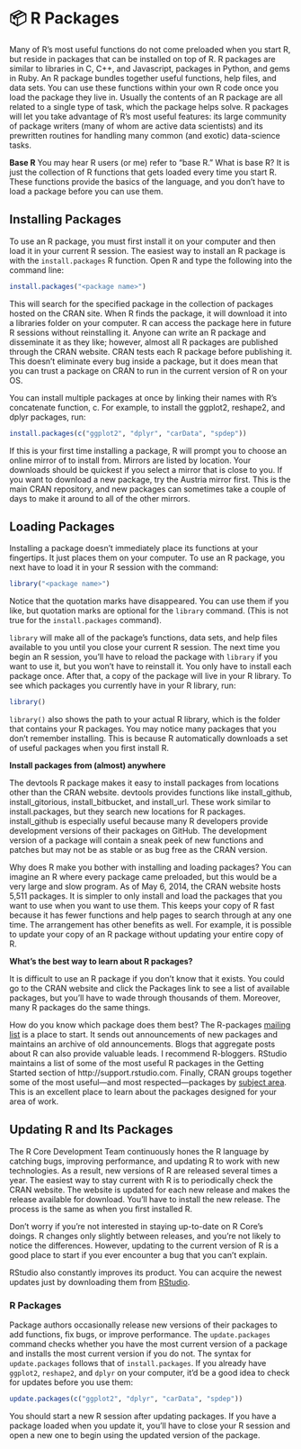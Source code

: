 # 📦 R Packages

Many of R’s most useful functions do not come preloaded when you start R, but reside in packages that can be installed on top of R. R packages are similar to libraries in C, C++, and Javascript, packages in Python, and gems in Ruby. An R package bundles together useful functions, help files, and data sets. You can use these functions within your own R code once you load the package they live in. Usually the contents of an R package are all related to a single type of task, which the package helps solve. R packages will let you take advantage of R’s most useful features: its large community of package writers (many of whom are active data scientists) and its prewritten routines for handling many common (and exotic) data-science tasks.

:::fyi
**Base R**
You may hear R users (or me) refer to “base R.” What is base R? It is just the collection of R functions that gets loaded every time you start R. These functions provide the basics of the language, and you don’t have to load a package before you can use them.
:::

## Installing Packages


To use an R package, you must first install it on your computer and then load it in your current R session. The easiest way to install an R package is with the `install.packages` R function. Open R and type the following into the command line:

```r
install.packages("<package name>")
```

This will search for the specified package in the collection of packages hosted on the CRAN site. When R finds the package, it will download it into a libraries folder on your computer. R can access the package here in future R sessions without reinstalling it. Anyone can write an R package and disseminate it as they like; however, almost all R packages are published through the CRAN website. CRAN tests each R package before publishing it. This doesn’t eliminate every bug inside a package, but it does mean that you can trust a package on CRAN to run in the current version of R on your OS.

You can install multiple packages at once by linking their names with R’s concatenate function, c. For example, to install the ggplot2, reshape2, and dplyr packages, run:

```r
install.packages(c("ggplot2", "dplyr", "carData", "spdep"))
```

If this is your first time installing a package, R will prompt you to choose an online mirror of to install from. Mirrors are listed by location. Your downloads should be quickest if you select a mirror that is close to you. If you want to download a new package, try the Austria mirror first. This is the main CRAN repository, and new packages can sometimes take a couple of days to make it around to all of the other mirrors.

## Loading Packages

Installing a package doesn’t immediately place its functions at your fingertips. It just places them on your computer. To use an R package, you next have to load it in your R session with the command:


```r
library("<package name>")

```

Notice that the quotation marks have disappeared. You can use them if you like, but quotation marks are optional for the `library` command. (This is not true for the `install.packages` command).

`library` will make all of the package’s functions, data sets, and help files available to you until you close your current R session. The next time you begin an R session, you’ll have to reload the package with `library` if you want to use it, but you won’t have to reinstall it. You only have to install each package once. After that, a copy of the package will live in your R library. To see which packages you currently have in your R library, run:

```r
library()
```

`library()` also shows the path to your actual R library, which is the folder that contains your R packages. You may notice many packages that you don’t remember installing. This is because R automatically downloads a set of useful packages when you first install R.

:::note
**Install packages from (almost) anywhere**

The devtools R package makes it easy to install packages from locations other than the CRAN website. devtools provides functions like install_github, install_gitorious, install_bitbucket, and install_url. These work similar to install.packages, but they search new locations for R packages. install_github is especially useful because many R developers provide development versions of their packages on GitHub. The development version of a package will contain a sneak peek of new functions and patches but may not be as stable or as bug free as the CRAN version.
:::

Why does R make you bother with installing and loading packages? You can imagine an R where every package came preloaded, but this would be a very large and slow program. As of May 6, 2014, the CRAN website hosts 5,511 packages. It is simpler to only install and load the packages that you want to use when you want to use them. This keeps your copy of R fast because it has fewer functions and help pages to search through at any one time. The arrangement has other benefits as well. For example, it is possible to update your copy of an R package without updating your entire copy of R.

:::fyi
**What’s the best way to learn about R packages?**

It is difficult to use an R package if you don’t know that it exists. You could go to the CRAN website and click the Packages link to see a list of available packages, but you’ll have to wade through thousands of them. Moreover, many R packages do the same things.

How do you know which package does them best? The R-packages [mailing list](https://stat.ethz.ch/mailman/listinfo/r-packages) is a place to start. It sends out announcements of new packages and maintains an archive of old announcements. Blogs that aggregate posts about R can also provide valuable leads. I recommend R-bloggers. RStudio maintains a list of some of the most useful R packages in the Getting Started section of http://support.rstudio.com. Finally, CRAN groups together some of the most useful—and most respected—packages by [subject area](https://cran.r-project.org/web/views/). This is an excellent place to learn about the packages designed for your area of work.
:::

## Updating R and Its Packages
The R Core Development Team continuously hones the R language by catching bugs, improving performance, and updating R to work with new technologies. As a result, new versions of R are released several times a year. The easiest way to stay current with R is to periodically check the CRAN website. The website is updated for each new release and makes the release available for download. You’ll have to install the new release. The process is the same as when you first installed R.

Don’t worry if you’re not interested in staying up-to-date on R Core’s doings. R changes only slightly between releases, and you’re not likely to notice the differences. However, updating to the current version of R is a good place to start if you ever encounter a bug that you can’t explain.

RStudio also constantly improves its product. You can acquire the newest updates just by downloading them from [RStudio](https://www.rstudio.com/products/rstudio/).

### **R Packages**
Package authors occasionally release new versions of their packages to add functions, fix bugs, or improve performance. The `update.packages` command checks whether you have the most current version of a package and installs the most current version if you do not. The syntax for `update.packages` follows that of `install.packages`. If you already have `ggplot2`, `reshape2`, and `dplyr` on your computer, it’d be a good idea to check for updates before you use them:

```r
update.packages(c("ggplot2", "dplyr", "carData", "spdep"))
```

You should start a new R session after updating packages. If you have a package loaded when you update it, you’ll have to close your R session and open a new one to begin using the updated version of the package.

